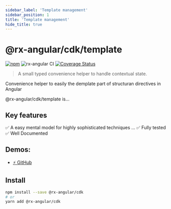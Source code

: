 ```yaml
---
sidebar_label: 'Template management'
sidebar_position: 1
title: 'Template management'
hide_title: true
---
```


# @rx-angular/cdk/template

[![npm](https://img.shields.io/npm/v/%40rx-angular%2Fcdk.svg)](https://www.npmjs.com/package/%40rx-angular%2Fcdk)
![rx-angular CI](https://github.com/rx-angular/rx-angular/workflows/rx-angular%20CI/badge.svg?branch=main)
[![Coverage Status](https://raw.githubusercontent.com/rx-angular/rx-angular/github-pages/docs/test-coverage/cdk/jest-coverage-badge.svg)](https://rx-angular.github.io/rx-angular/test-coverage/cdk/lcov-report/index.html)

> A small typed convenience helper to handle contextual state.

Convenience helper to easily the demplate part of structuran directives in Angular

@rx-angular/cdk/template is...

## Key features

✅ A easy mental model for highly sophisticated techniques
...
✅ Fully tested
✅ Well Documented

## Demos:

- [⚡ GitHub](https://github.com/BioPhoton/rx-angular-cdk-template)

## Install

```bash
npm install --save @rx-angular/cdk
# or
yarn add @rx-angular/cdk
```
